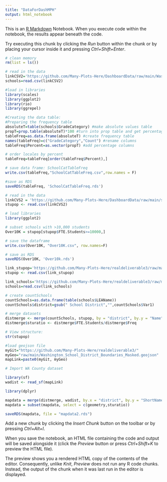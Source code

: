 ```yaml
---
title: "DataForDashMPH"
output: html_notebook
---
```


This is an [R Markdown](http://rmarkdown.rstudio.com) Notebook. When you execute code within the notebook, the results appear beneath the code. 

Try executing this chunk by clicking the *Run* button within the chunk or by placing your cursor inside it and pressing *Ctrl+Shift+Enter*. 

```r
# clean memory
rm(list = ls()) 

# read in the data 
linkCSV2='https://github.com/Many-Plots-Here/DashboardData/raw/main/Washington_State_Public_Schools.csv'
schools=read.csv(linkCSV2)

#load in libraries
library(scales)
library(ggplot2)
library(rio)
library(ggrepel)

#Creating the data table: 
#Preparing the frequency table 
absoluteT=table(schools$GradeCategory) #make absolute values table
propT=prop.table(absoluteT)*100 #turn into prop table and get percentages
tableFreq=as.data.frame(absoluteT) #create frequency table
names(tableFreq)=c("GradeCategory","Count") #rename columns 
tableFreq$Percent=as.vector(propT) #add percentage columns 

# order locales by percent
tableFreq=tableFreq[order(tableFreq$Percent),]

# save data frame: SchoolCatTableFreq
write.csv(tableFreq,"SchoolCatTableFreq.csv",row.names = F)

#save as RDS
saveRDS(tableFreq, 'SchoolCatTableFreq.rds')


```
```r
# read in the data
linkCVS2 = 'https://github.com/Many-Plots-Here/DashboardData/raw/main/stupop%20by%20county%202.csv'
stupop <- read.csv(linkCVS2)

# load libraries
library(ggplot2)

# subset schools with >10,000 students 
Over10K = stupop[stupop$FTE.Students>=10000,]

# save the dataframe
write.csv(Over10K, "Over10K.csv", row.names=F)

# save as RDS
saveRDS(Over10K, 'Over10k.rds')

```
```r

link_stupop='https://github.com/Many-Plots-Here/realdeliverable3/raw/main/stupop%20by%20county%202.csv'
stupop <- read.csv(link_stupop)

link_schools='https://github.com/Many-Plots-Here/realdeliverable3/raw/main/Washington_State_Public_Schools.csv'
schools=read.csv(link_schools)

# create countSchools 
countSchools=as.data.frame(table(schools$LEAName))
countSchools$district=gsub(" School District","",countSchools$Var1)

# merge datasets
distmerge <- merge(countSchools, stupop, by = "district", by.y = "Name", all = TRUE)
distmerge$sturatio <- distmerge$FTE.Students/distmerge$Freq

# View structure:
str(stupop)

#load geojson file
myGit="https://github.com/Many-Plots-Here/realdeliverable3/"
myGeo="raw/main/Washington_School_District_Boundaries_Masked.geojson"
mapLink=paste0(myGit, myGeo)

# Import WA County dataset

library(sf)
wadist <- read_sf(mapLink)

library(dplyr)

mapdata = merge(distmerge, wadist, by.x = "district", by.y = "ShortName", all = TRUE)
mapdata = subset(mapdata, select = c(geometry,sturatio))

saveRDS(mapdata, file = "mapdata2.rds")

```

Add a new chunk by clicking the *Insert Chunk* button on the toolbar or by pressing *Ctrl+Alt+I*.

When you save the notebook, an HTML file containing the code and output will be saved alongside it (click the *Preview* button or press *Ctrl+Shift+K* to preview the HTML file).

The preview shows you a rendered HTML copy of the contents of the editor. Consequently, unlike *Knit*, *Preview* does not run any R code chunks. Instead, the output of the chunk when it was last run in the editor is displayed.

